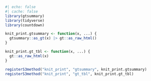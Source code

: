```{r}
#| echo: false
#| cache: false
library(gtsummary)
library(tidyverse)
library(countdown)

knit_print.gtsummary <- function(x, ...) {
  gtsummary::as_gt(x) |> gt::as_raw_html()
}

knit_print.gt_tbl <- function(x, ...) {
  gt::as_raw_html(x)
}

registerS3method("knit_print", "gtsummary", knit_print.gtsummary)
registerS3method("knit_print", "gt_tbl", knit_print.gt_tbl)
```

